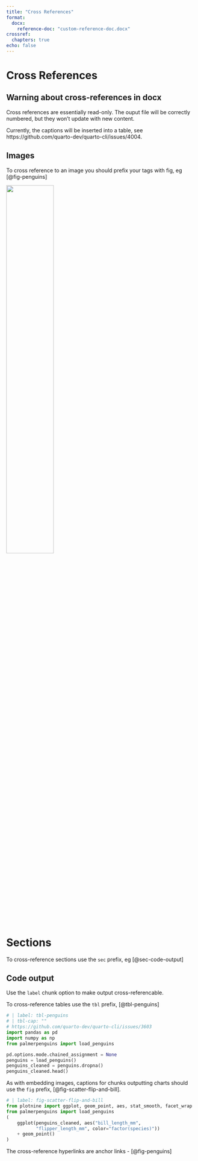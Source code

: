 ```yaml
---
title: "Cross References"
format: 
  docx:
    reference-doc: "custom-reference-doc.docx"
crossref:
  chapters: true
echo: false
---
```


# Cross References

## Warning about cross-references in docx

Cross references are essentially read-only. The ouput file will be correctly numbered, but they won't update with new content.

Currently, the captions will be inserted into a table, see https://github.com/quarto-dev/quarto-cli/issues/4004.

## Images

To cross reference to an image you should prefix your tags with fig, eg  [@fig-penguins]

![](palmer-penguins_by-allison-horst.png){#fig-penguins width=50%}

# Sections 

To cross-reference sections use the `sec` prefix, eg [@sec-code-output]

## Code output {#sec-code-output}

Use the `label` chunk option to make output cross-referencable.

To cross-reference tables use the `tbl` prefix, [@tbl-penguins]


```python
# | label: tbl-penguins
# | tbl-cap: ""
# https://github.com/quarto-dev/quarto-cli/issues/3603
import pandas as pd
import numpy as np
from palmerpenguins import load_penguins

pd.options.mode.chained_assignment = None
penguins = load_penguins()
penguins_cleaned = penguins.dropna()
penguins_cleaned.head()
```

As with embedding images, captions for chunks outputting charts should use the `fig` prefix, [@fig-scatter-flip-and-bill].

```python
# | label: fig-scatter-flip-and-bill
from plotnine import ggplot, geom_point, aes, stat_smooth, facet_wrap
from palmerpenguins import load_penguins
(
    ggplot(penguins_cleaned, aes("bill_length_mm",
           "flipper_length_mm", color="factor(species)"))
    + geom_point()
)
```

The cross-reference hyperlinks are anchor links - [@fig-penguins]